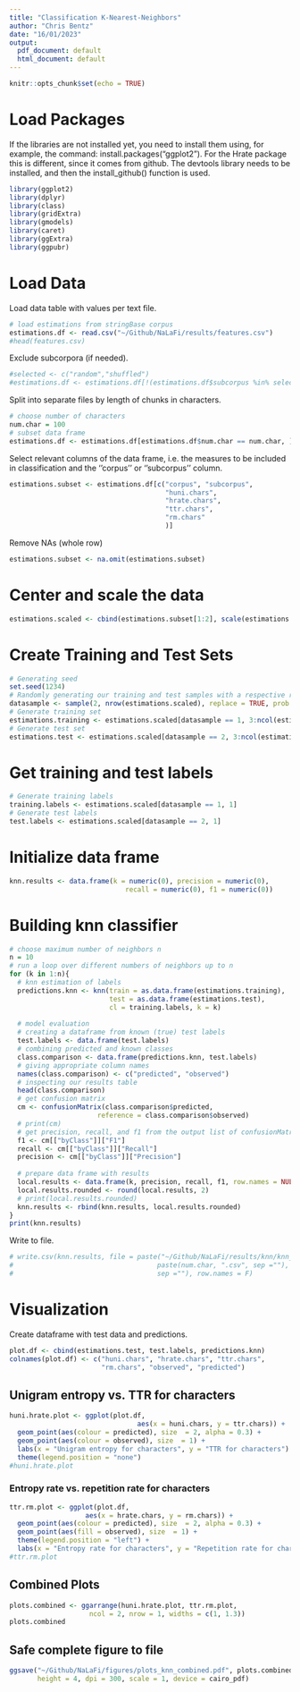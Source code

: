 ```yaml
---
title: "Classification K-Nearest-Neighbors"
author: "Chris Bentz"
date: "16/01/2023"
output:
  pdf_document: default
  html_document: default
---
```


```r
knitr::opts_chunk$set(echo = TRUE)
```

# Load Packages
If the libraries are not installed yet, you need to install them using, for example, the command: install.packages("ggplot2"). For the Hrate package this is different, since it comes from github. The devtools library needs to be installed, and then the install_github() function is used.
```r
library(ggplot2)
library(dplyr)
library(class)
library(gridExtra)
library(gmodels)
library(caret)
library(ggExtra)
library(ggpubr)
```

# Load Data
Load data table with values per text file. 
```r
# load estimations from stringBase corpus
estimations.df <- read.csv("~/Github/NaLaFi/results/features.csv")
#head(features.csv)
```

Exclude subcorpora (if needed).
```r
#selected <- c("random","shuffled")
#estimations.df <- estimations.df[!(estimations.df$subcorpus %in% selected), ]
```

Split into separate files by length of chunks in characters.
```r
# choose number of characters
num.char = 100
# subset data frame
estimations.df <- estimations.df[estimations.df$num.char == num.char, ]
```

Select relevant columns of the data frame, i.e. the measures to be included in classification and the ''corpus'' or ''subcorpus'' column.
```r
estimations.subset <- estimations.df[c("corpus", "subcorpus", 
                                       "huni.chars", 
                                       "hrate.chars", 
                                       "ttr.chars", 
                                       "rm.chars"
                                       )]
```

Remove NAs (whole row)
```r
estimations.subset <- na.omit(estimations.subset)
```

# Center and scale the data
```r
estimations.scaled <- cbind(estimations.subset[1:2], scale(estimations.subset[3:ncol(estimations.subset)]))
```

# Create Training and Test Sets
```r
# Generating seed
set.seed(1234)
# Randomly generating our training and test samples with a respective ratio of 2/3 and 1/3
datasample <- sample(2, nrow(estimations.scaled), replace = TRUE, prob = c(0.67, 0.33))
# Generate training set
estimations.training <- estimations.scaled[datasample == 1, 3:ncol(estimations.scaled)]
# Generate test set 
estimations.test <- estimations.scaled[datasample == 2, 3:ncol(estimations.scaled)]
```

# Get training and test labels
```r
# Generate training labels
training.labels <- estimations.scaled[datasample == 1, 1]
# Generate test labels
test.labels <- estimations.scaled[datasample == 2, 1]
```

# Initialize data frame
```r
knn.results <- data.frame(k = numeric(0), precision = numeric(0), 
                             recall = numeric(0), f1 = numeric(0))
```

# Building knn classifier
```r
# choose maximum number of neighbors n
n = 10
# run a loop over different numbers of neighbors up to n
for (k in 1:n){
  # knn estimation of labels
  predictions.knn <- knn(train = as.data.frame(estimations.training), 
                         test = as.data.frame(estimations.test), 
                         cl = training.labels, k = k)
  
  # model evaluation
  # creating a dataframe from known (true) test labels
  test.labels <- data.frame(test.labels)
  # combining predicted and known classes
  class.comparison <- data.frame(predictions.knn, test.labels)
  # giving appropriate column names
  names(class.comparison) <- c("predicted", "observed")
  # inspecting our results table
  head(class.comparison)
  # get confusion matrix
  cm <- confusionMatrix(class.comparison$predicted, 
                      reference = class.comparison$observed)
  # print(cm)
  # get precision, recall, and f1 from the output list of confusionMatrix()
  f1 <- cm[["byClass"]]["F1"]
  recall <- cm[["byClass"]]["Recall"]
  precision <- cm[["byClass"]]["Precision"]
  
  # prepare data frame with results
  local.results <- data.frame(k, precision, recall, f1, row.names = NULL)
  local.results.rounded <- round(local.results, 2)
  # print(local.results.rounded)
  knn.results <- rbind(knn.results, local.results.rounded)
}
print(knn.results)
```

Write to file.
```r
# write.csv(knn.results, file = paste("~/Github/NaLaFi/results/knn/knn_results_baselineTTR", 
#                                    paste(num.char, ".csv", sep =""), 
#                                    sep =""), row.names = F)
```

# Visualization
Create dataframe with test data and predictions.
```r
plot.df <- cbind(estimations.test, test.labels, predictions.knn)
colnames(plot.df) <- c("huni.chars", "hrate.chars", "ttr.chars", 
                       "rm.chars", "observed", "predicted")
```

## Unigram entropy vs. TTR for characters
```r
huni.hrate.plot <- ggplot(plot.df, 
                                aes(x = huni.chars, y = ttr.chars)) + 
  geom_point(aes(colour = predicted), size  = 2, alpha = 0.3) +
  geom_point(aes(colour = observed), size  = 1) +
  labs(x = "Unigram entropy for characters", y = "TTR for characters") +
  theme(legend.position = "none")
#huni.hrate.plot
```

### Entropy rate vs. repetition rate for characters
```r
ttr.rm.plot <- ggplot(plot.df, 
                   aes(x = hrate.chars, y = rm.chars)) +
  geom_point(aes(colour = predicted), size  = 2, alpha = 0.3) +
  geom_point(aes(fill = observed), size  = 1) +
  theme(legend.position = "left") +
  labs(x = "Entropy rate for characters", y = "Repetition rate for characters") 
#ttr.rm.plot
```

## Combined Plots
```r
plots.combined <- ggarrange(huni.hrate.plot, ttr.rm.plot,
                    ncol = 2, nrow = 1, widths = c(1, 1.3))
plots.combined
```

## Safe complete figure to file
```r
ggsave("~/Github/NaLaFi/figures/plots_knn_combined.pdf", plots.combined, width = 10, 
       height = 4, dpi = 300, scale = 1, device = cairo_pdf)
```